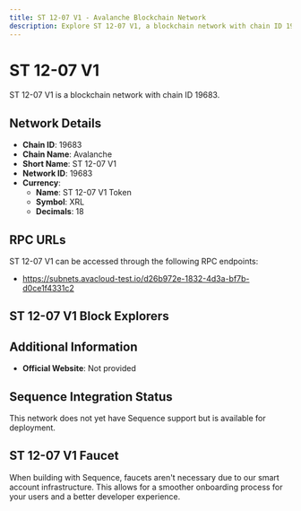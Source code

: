 ```yaml
--- 
title: ST 12-07 V1 - Avalanche Blockchain Network
description: Explore ST 12-07 V1, a blockchain network with chain ID 19683. Learn about its native currency, ST 12-07 V1 Token, and how to interact with the network.
---
```


# ST 12-07 V1

ST 12-07 V1 is a blockchain network with chain ID 19683.

## Network Details

- **Chain ID**: 19683
- **Chain Name**: Avalanche
- **Short Name**: ST 12-07 V1
- **Network ID**: 19683
- **Currency**: 
  - **Name**: ST 12-07 V1 Token
  - **Symbol**: XRL
  - **Decimals**: 18

## RPC URLs

ST 12-07 V1 can be accessed through the following RPC endpoints:

- https://subnets.avacloud-test.io/d26b972e-1832-4d3a-bf7b-d0ce1f4331c2

## ST 12-07 V1 Block Explorers



## Additional Information

- **Official Website**: Not provided

## Sequence Integration Status

This network does not yet have Sequence support but is available for deployment.

## ST 12-07 V1 Faucet

When building with Sequence, faucets aren't necessary due to our smart account infrastructure. This allows for a smoother onboarding process for your users and a better developer experience.
